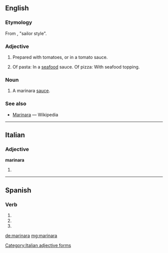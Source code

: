 ==English==

===Etymology===
From {{etyl|it}} {{term|alla|lang=it}} {{term|marinaro|marinara|lang=it}}, "sailor style".

===Adjective===
{{en-adj|-}}

# Prepared with tomatoes, or in a tomato sauce.
# {{Australia}} Of pasta: In a [[seafood]] sauce.  Of pizza: With seafood topping.

===Noun===
{{en-noun}}

# A marinara [[sauce]].

===See also===
* [[w:Marinara|Marinara]] — Wikipedia

----

==Italian==

===Adjective===
'''marinara''' {{f}}

# {{feminine of|[[marinaro]]}}

[[Category:Italian adjective forms]]

----

==Spanish==

===Verb===
{{es-verb-form|marinar}}

# {{es-verb form of|ending=ar|mood=subjunctive|tense=imperfect|sera=ra|pers=1|number=singular|[[marinar]]}}
# {{es-verb form of|ending=ar|mood=subjunctive|tense=imperfect|sera=ra|pers=2|formal=yes|number=singular|[[marinar]]}}
# {{es-verb form of|ending=ar|mood=subjunctive|tense=imperfect|sera=ra|pers=3|number=singular|[[marinar]]}}

[[de:marinara]]
[[mg:marinara]]
